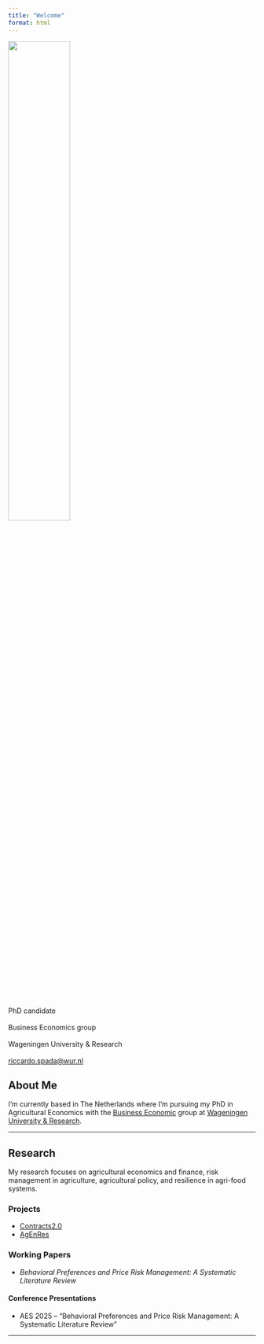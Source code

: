 ```yaml
---
title: "Welcome"
format: html
---
```


::: {.grid}
::: {.g-col-6}
![](assets/ProfilePic.jpg){width="50%" fig-align="right"}
:::

::: {.g-col-6}
PhD candidate <br><br>
Business Economics group <br><br>
Wageningen University & Research <br><br>
[riccardo.spada@wur.nl](mailto:riccardo.spada@wur.nl)
:::
:::

<!-- Social media links -->

## About Me

<!-- Short biography -->

I'm currently based in The Netherlands where I'm pursuing my PhD in Agricultural Economics with the [Business Economic](https://www.wur.nl/en/research-results/chair-groups/social-sciences/business-economics-group.htm) group at [Wageningen University & Research](https://www.wur.nl/en). 
 
------------------------------------------------------------------------

## Research

My research focuses on agricultural economics and finance, risk management in agriculture, agricultural policy, and resilience in agri-food systems.

### Projects

- [Contracts2.0](https://www.project-contracts20.eu/)
- [AgEnRes](https://agenres.eu/)

### Working Papers

-   *Behavioral Preferences and Price Risk Management: A Systematic Literature Review*

#### Conference Presentations

-   AES 2025 -- "Behavioral Preferences and Price Risk Management: A Systematic Literature Review"

------------------------------------------------------------------------




